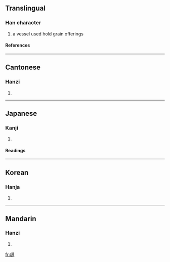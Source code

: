 {{see|琏}}

==Translingual==
===Han character===
{{Han char|rn=96|rad=玉|as=11|sn=15|four=1513<sub>0</sub>|canj=一土卜十十 (MGYJJ)}}
# a vessel used hold grain offerings
====References====
{{Han ref|kx=0741.080|dkj=21206|dj=1150.260|hdz=21130.110|uh=7489|ud=29833|bh=E6A3|bd=59043}}

----
==Cantonese==
===Hanzi===
{{yue-hanzi|jyut=|y=lin5}}
# {{defn|Cantonese}}

----
==Japanese==
===Kanji===
{{ja-kanji|grade=|rs=玉11}}
# {{defn|Japanese}} 
====Readings====
{{ja-readings|on=[[りん]] (rin)|kun=[[うつわ]] (utsuwa)|nanori=}}

----
==Korean==
===Hanja===
{{ko-hanja|hangeul=련>연|eumhun=|rv=ryeon>yeon|mr=ryŏn>yŏn|y=lyen>yen}}
# {{defn|Korean}}

----
==Mandarin==
===Hanzi===
{{cmn-hanzi|sim=琏|pin=[[lián]] (lian2)|wg=lien<sup>2</sup>}}
# {{defn|Mandarin}}

[[fr:璉]]